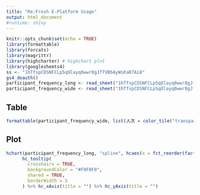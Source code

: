 ```yaml
---
title: "Re:Fresh E-Platform Usage"
output: html_document
#runtime: shiny
---
```


```r
knitr::opts_chunk$set(echo = TRUE)
library(formattable)
library(forcats)
library(magrittr)
library(highcharter) # highchart plot
library(googlesheets4)
ss <- "1hTfspCDSNFCLp5qOlayq0wwr8gJfTVBbAyWsKaR7Ai8"
gs4_deauth()
participant_frequency_long <- read_sheet("1hTfspCDSNFCLp5qOlayq0wwr8gJfTVBbAyWsKaR7Ai8", sheet = "participant_frequency_long")
participant_frequency_wide <- read_sheet("1hTfspCDSNFCLp5qOlayq0wwr8gJfTVBbAyWsKaR7Ai8", sheet = "participant_frequency_wide")
```

## Table

```r
formattable(participant_frequency_wide, list(人次 = color_tile("transparent", "pink"), 人數 = color_tile("transparent", "lightblue")))
```

## Plot

```r
hchart(participant_frequency_long, "spline", hcaes(x = fct_reorder(factor(year.month), rowid), y = eventCount , group = eventName_r)) %>%
      hc_tooltip(
        crosshairs = TRUE,
        backgroundColor = "#F0F0F0",
        shared = TRUE, 
        borderWidth = 5
      ) %>% hc_xAxis(title = "") %>% hc_yAxis(title = "")
```